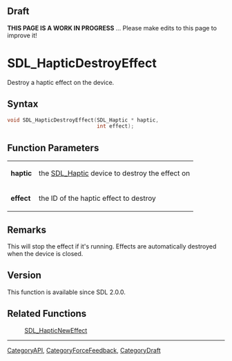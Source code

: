 
== Draft ==


'''THIS PAGE IS A WORK IN PROGRESS''' ... Please make edits to this page to improve it!


= SDL_HapticDestroyEffect =

Destroy a haptic effect on the device.

== Syntax ==

<syntaxhighlight lang='c'>
void SDL_HapticDestroyEffect(SDL_Haptic * haptic,
                             int effect);
</syntaxhighlight>

== Function Parameters ==

{|
|'''haptic'''
|the [[SDL_Haptic]] device to destroy the effect on
|-
|'''effect'''
|the ID of the haptic effect to destroy
|}

== Remarks ==

This will stop the effect if it's running. Effects are automatically
destroyed when the device is closed.

== Version ==

This function is available since SDL 2.0.0.



== Related Functions ==

:[[SDL_HapticNewEffect]]

----
[[CategoryAPI]], [[CategoryForceFeedback]], [[CategoryDraft]]


